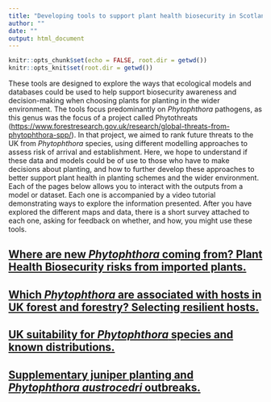 ```yaml
---
title: "Developing tools to support plant health biosecurity in Scotland"
author: ""
date: ""
output: html_document
---
```


```r
knitr::opts_chunk$set(echo = FALSE, root.dir = getwd())
knitr::opts_knit$set(root.dir = getwd())
```

These tools are designed to explore the ways that ecological models and databases could be used to help support biosecurity awareness and decision-making when choosing plants for planting in the wider environment. The tools focus predominantly on *Phytophthora* pathogens, as this genus was the focus of a project called Phytothreats (<https://www.forestresearch.gov.uk/research/global-threats-from-phytophthora-spp/>). In that project, we aimed to rank future threats to the UK from *Phytophthora* species, using different modelling approaches to assess risk of arrival and establishment. Here, we hope to understand if these data and models could be of use to those who have to make decisions about planting, and how to further develop these approaches to better support plant health in planting schemes and the wider environment. Each of the pages below allows you to interact with the outputs from a model or dataset. Each one is accompanied by a video tutorial demonstrating ways to explore the information presented. After you have explored the different maps and data, there is a short survey attached to each one, asking for feedback on whether, and how, you might use these tools.  

## [Where are new *Phytophthora* coming from? Plant Health Biosecurity risks from imported plants.](<trade_flows.html>)  
  

## [Which *Phytophthora* are associated with hosts in UK forest and forestry? Selecting resilient hosts.](<Phytophthora_hosts.html>)   
  

## [UK suitability for *Phytophthora* species and known distributions.](<Phytophthora_niche_map_spp.html>)  
  

## [Supplementary juniper planting and *Phytophthora austrocedri* outbreaks.](<juniper_austrocedri.html>)  
  

